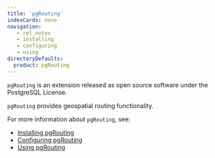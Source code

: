 ```yaml
---
title: 'pgRouting'
indexCards: none
navigation:
   - rel_notes
   - installing
   - configuring
   - using
directoryDefaults:
  product: pgRouting
---
```


`pgRouting` is an extension released as open source software under the PostgreSQL License. 

`pgRouting` provides geospatial routing functionality.

For more information about `pgRouting`, see:

- [Installing pgRouting](installing.mdx)
- [Configuring pgRouting](configuring.mdx)
- [Using pgRouting](using.mdx)
